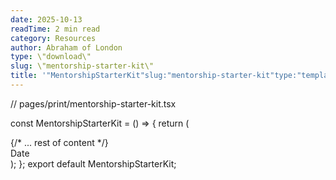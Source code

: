 ```yaml
---
date: 2025-10-13
readTime: 2 min read
category: Resources
author: Abraham of London
type: \"download\"
slug: \"mentorship-starter-kit\"
title: '"MentorshipStarterKit"slug:"mentorship-starter-kit"type:"template"slug:"mentorship-starter-kit"type:"Download"title:"MentorshipStarterKit"date:2025-10-13author:"AbrahamofLondon"readTime:2minreadcategory:"Resources"'
---
```


// pages/print/mentorship-starter-kit.tsx

const MentorshipStarterKit = () => {
return (

<BrandFrame title="Mentorship Starter Kit 90-Day Covenant" subtitle="A simple, serious framework to make mentoring fruitful not fuzzy." pageSize="A4">
  {/* ... rest of content */}
  <div className="w-1/12 text-center">
    <div className="h-6 mb-1 border-b border-lightGrey" />
    <span className="text-xs text-[color:var(--color-on-secondary)/0.6]">Date</span>
  </div>
</BrandFrame>
); }; export default MentorshipStarterKit;
